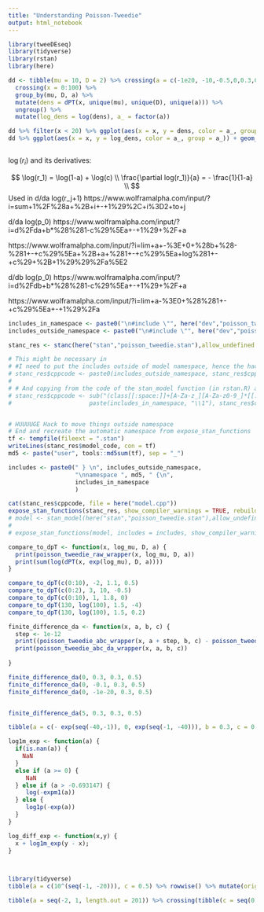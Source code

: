 ```yaml
---
title: "Understanding Poisson-Tweedie"
output: html_notebook
---
```



```r
library(tweeDEseq)
library(tidyverse)
library(rstan)
library(here)

```

```r
dd <- tibble(mu = 10, D = 2) %>% crossing(a = c(-1e20, -10,-0.5,0,0.3,0.5,0.7,0.9)) %>%
  crossing(x = 0:100) %>%
  group_by(mu, D, a) %>%
  mutate(dens = dPT(x, unique(mu), unique(D), unique(a))) %>%
  ungroup() %>%
  mutate(log_dens = log(dens), a_ = factor(a))

dd %>% filter(x < 20) %>% ggplot(aes(x = x, y = dens, color = a_, group = a_)) + geom_line()
dd %>% ggplot(aes(x = x, y = log_dens, color = a_, group = a_)) + geom_line()
```

```r

```


$\log(r_i)$ and its derivatives:

$$
\log(r_1) = \log(1-a) + \log(c)  \\
\frac{\partial log(r_1)}{a} = - \frac{1}{1-a} \\
$$
Used in d/da log(r_j+1)
https://www.wolframalpha.com/input/?i=sum+1%2F%28a+%2B+i+-+1%29%2C+i%3D2+to+j

d/da log(p_0)
https://www.wolframalpha.com/input/?i=d%2Fda+b*%28%281-c%29%5Ea+-+1%29+%2F+a

https://www.wolframalpha.com/input/?i=lim+a+-%3E+0+%28b+%28-%281+-+c%29%5Ea+%2B+a+%281+-+c%29%5Ea+log%281+-+c%29+%2B+1%29%29%2Fa%5E2

d/db log(p_0)
https://www.wolframalpha.com/input/?i=d%2Fdb+b*%28%281-c%29%5Ea+-+1%29+%2F+a

https://www.wolframalpha.com/input/?i=lim+a-%3E0+%28%281+-+c%29%5Ea+-+1%29%2Fa


```r

includes_in_namespace <- paste0("\n#include \"", here("dev","poisson_tweedie.hpp"), "\"\n")
includes_outside_namespace <- paste0("\n#include \"", here("dev","poisson_tweedie_outside_namespace.hpp"), "\"\n")

stanc_res <- stanc(here("stan","poisson_tweedie.stan"),allow_undefined = TRUE);

# This might be necessary in 
# #I need to put the includes outside of model namespace, hence the hack here
# stanc_res$cppcode <- paste0(includes_outside_namespace, stanc_res$cppcode)
# 
# # And copying from the code of the stan_model function (in rstan.R) as includes are supported there (not in stanc)
# stanc_res$cppcode <- sub("(class[[:space:]]+[A-Za-z_][A-Za-z0-9_]*[[:space:]]*: public prob_grad \\{)",
#                      paste(includes_in_namespace, "\\1"), stanc_res$cppcode)


# HUUUUGE Hack to move things outside namespace
# End and recreate the automatic namespace from expose_stan_functions
tf <- tempfile(fileext = ".stan")
writeLines(stanc_res$model_code, con = tf)
md5 <- paste("user", tools::md5sum(tf), sep = "_")

includes <- paste0(" } \n", includes_outside_namespace, 
                   "\nnamespace ", md5, " {\n",
                   includes_in_namespace
                   )

cat(stanc_res$cppcode, file = here("model.cpp"))
expose_stan_functions(stanc_res, show_compiler_warnings = TRUE, rebuild = TRUE, includes = includes)
# model <- stan_model(here("stan","poisson_tweedie.stan"),allow_undefined = TRUE, includes = includes, verbose = TRUE)
# 
# expose_stan_functions(model, includes = includes, show_compiler_warnings = TRUE)

```

```r
compare_to_dpT <- function(x, log_mu, D, a) {
  print(poisson_tweedie_raw_wrapper(x, log_mu, D, a))
  print(sum(log(dPT(x, exp(log_mu), D, a))))
}

compare_to_dpT(c(0:10), -2, 1.1, 0.5)
compare_to_dpT(c(0:2), 3, 10, -0.5)
compare_to_dpT(c(0:10), 1, 1.8, 0)
compare_to_dpT(130, log(100), 1.5, -4)
compare_to_dpT(130, log(100), 1.5, 0.2)

finite_difference_da <- function(x, a, b, c) {
  step <- 1e-12
  print((poisson_tweedie_abc_wrapper(x, a + step, b, c) - poisson_tweedie_abc_wrapper(x, a, b, c)) / step)
  print(poisson_tweedie_abc_da_wrapper(x, a, b, c))
  
}

finite_difference_da(0, 0.3, 0.3, 0.5)
finite_difference_da(0, -0.1, 0.3, 0.5)
finite_difference_da(0, -1e-20, 0.3, 0.5)


finite_difference_da(5, 0.3, 0.3, 0.5)
```


```r
tibble(a = c(- exp(seq(-40,-1)), 0, exp(seq(-1, -40))), b = 0.3, c = 0.5) %>% rowwise() %>% mutate(lpmf = poisson_tweedie_abc_wrapper(0, a, b, c)) %>% arrange(a) #%>% ggplot(aes(a, lpmf)) + geom_line()
```

```r
log1m_exp <- function(a) {
  if(is.nan(a)) {
    NaN
  }
  else if (a >= 0) {
     NaN
  } else if (a > -0.693147) {
     log(-expm1(a))
  } else {
     log1p(-exp(a))
  }  
}

log_diff_exp <- function(x,y) {
  x + log1m_exp(y - x);
}

 
```


```r
library(tidyverse)
tibble(a = c(10^(seq(-1, -20))), c = 0.5) %>% rowwise() %>% mutate(orig = ((1.0-c)^a - 1.0) /a, expm1 = expm1(a * log(1 - c))/a)  %>% arrange(a)
```

```r
tibble(a = seq(-2, 1, length.out = 201)) %>% crossing(tibble(c = seq(0.4,0.6, length.out = 201))) %>% rowwise() %>% mutate(orig = ((1.0-c)^a - 1.0) /a ) %>% ggplot(aes(x = a, y = c, fill = orig)) + geom_raster() + scale_fill_continuous()
```

